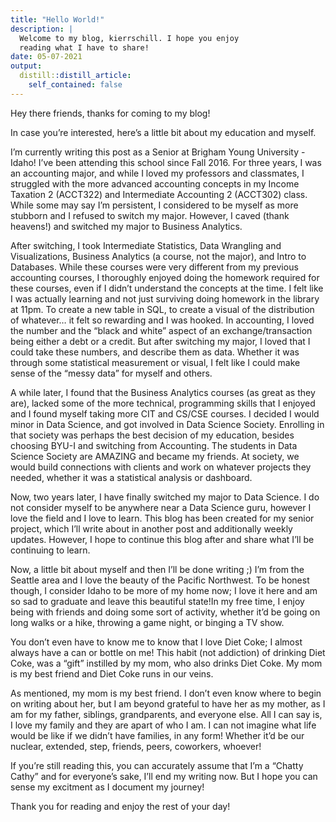 ```yaml
---
title: "Hello World!"
description: |
  Welcome to my blog, kierrschill. I hope you enjoy 
  reading what I have to share!
date: 05-07-2021
output:
  distill::distill_article:
    self_contained: false
---
```


Hey there friends, thanks for coming to my blog! 

In case you're interested, here's a little bit about my education and myself.

I'm currently writing this post as a Senior at Brigham Young University - Idaho! I've been attending this school since Fall 2016. For three years, I was an accounting major, and while I loved my professors and classmates, I struggled with the more advanced accounting concepts in my Income Taxation 2 (ACCT322) and Intermediate Accounting 2 (ACCT302) class. While some may say I'm persistent, I considered to be myself as more stubborn and I refused to switch my major. However, I caved (thank heavens!) and switched my major to Business Analytics.

After switching, I took Intermediate Statistics, Data Wrangling and Visualizations, Business Analytics (a course, not the major), and Intro to Databases. While these courses were very different from my previous accounting courses, I thoroughly enjoyed doing the homework required for these courses, even if I didn't understand the concepts at the time. I felt like I was actually learning and not just surviving doing homework in the library at 11pm. To create a new table in SQL, to create a visual of the distribution of whatever... it felt so rewarding and I was hooked. In accounting, I loved the number and the "black and white" aspect of an exchange/transaction being either a debt or a credit. But after switching my major, I loved that I could take these numbers, and describe them as data. Whether it was through some statistical measurement or visual, I felt like I could make sense of the "messy data" for myself and others. 

A while later, I found that the Business Analytics courses (as great as they are), lacked some of the more technical, programming skills that I enjoyed and I found myself taking more CIT and CS/CSE courses. I decided I would minor in Data Science, and got involved in Data Science Society. Enrolling in that society was perhaps the best decision of my education, besides choosing BYU-I and switching from Accounting. The students in Data Science Society are AMAZING and became my friends. At society, we would build connections with clients and work on whatever projects they needed, whether it was a statistical analysis or dashboard.

Now, two years later, I have finally switched my major to Data Science. I do not consider myself to be anywhere near a Data Science guru, however I love the field and I love to learn. This blog has been created for my senior project, which I'll write about in another post and additionally weekly updates. However, I hope to continue this blog after and share what I'll be continuing to learn.

Now, a little bit about myself and then I'll be done writing ;) I'm from the Seattle area and I love the beauty of the Pacific Northwest. To be honest though, I consider Idaho to be more of my home now; I love it here and am so sad to graduate and leave this beautiful state!In my free time, I enjoy being with friends and doing some sort of activity, whether it'd be going on long walks or a hike, throwing a game night, or binging a TV show. 

You don't even have to know me to know that I love Diet Coke; I almost always have a can or bottle on me! This habit (not addiction) of drinking Diet Coke, was a "gift" instilled by my mom, who also drinks Diet Coke. My mom is my best friend and Diet Coke runs in our veins. 

As mentioned, my mom is my best friend. I don't even know where to begin on writing about her, but I am beyond grateful to have her as my mother, as I am for my father, siblings, grandparents, and everyone else. All I can say is, I love my family and they are apart of who I am. I can not imagine what life would be like if we didn't have families, in any form! Whether it'd be our nuclear, extended, step, friends, peers, coworkers, whoever! 

If you're still reading this, you can accurately assume that I'm a "Chatty Cathy" and for everyone's sake, I'll end my writing now. But I hope you can sense my excitment as I document my journey!

Thank you for reading and enjoy the rest of your day!





